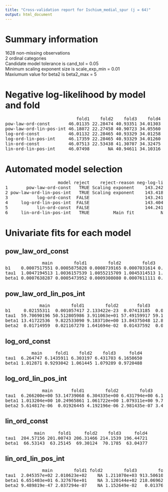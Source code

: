 ```yaml
---
title: "Cross-validation report for Ischium_medial_spur (j = 64)"
output: html_document
---
```

# Summary information
1628 non-missing observations  
2 ordinal categories  
Candidate model tolerance is cand_tol = 0.05  
Minimum scaling exponent size is scale_exp_min = 0.01  
Maxiumum value for beta2 is beta2_max = 5  

# Negative log-likelihood by model and fold
<pre>
                           fold1    fold2    fold3    fold4  
pow-law-ord-const       46.01135 22.28474 40.93351 34.01303  
pow-law-ord-lin-pos-int 46.18072 22.27458 40.90723 34.05560  
log-ord-const           46.01132 22.28465 40.93329 34.01258  
log-ord-lin-pos-int     46.17359 22.28465 40.93329 34.01260  
lin-ord-const           46.07513 22.53438 41.30707 34.32475  
lin-ord-lin-pos-int     46.07498       NA 40.94611 34.10316  
</pre>
# Automated model selection
<pre>
                    model reject    reject-reason neg-log-lik delta-neg-log-lik model-rank  
1       pow-law-ord-const   TRUE Scaling exponent    143.2426      0.0007960529         NA  
2 pow-law-ord-lin-pos-int   TRUE Scaling exponent    143.4181      0.1762998689         NA  
3           log-ord-const  FALSE                     143.2418      0.0000000000          1  
4     log-ord-lin-pos-int  FALSE                     143.4041      0.1622895351          2  
5           lin-ord-const  FALSE                     144.2413      0.9994982136          3  
6     lin-ord-lin-pos-int   TRUE         Main fit          NA                NA         NA  
</pre>
# Univariate fits for each model
## pow_law_ord_const  
<pre>
              main        fold1        fold2        fold3       fold4  
b1    0.0007517551 0.0005875828 0.0008739165 0.0007031614 0.002080036  
tau1  1.0047194513 1.0036157539 1.0055215709 1.0045314513 1.012900416  
beta1 0.0007638287 0.0005473952 0.0009308080 0.0007611111 0.002040088  
</pre>
## pow_law_ord_lin_pos_int  
<pre>
             main        fold1        fold2       fold3       fold4  
b1     0.02155311  0.001057417 2.133422e-23  0.07413185  0.01345985  
tau1  59.70690196 50.512805986 3.911063e+01 57.49159917 59.14946970  
beta1 13.41722536  9.822533090 9.183710e+00 13.84375048 12.83862723  
beta2  0.01714959  0.021167270 1.641694e-02  0.01437592  0.01859946  
</pre>
## log_ord_const  
<pre>
          main     fold1    fold2    fold3     fold4  
tau1  6.264747 6.1435911 6.303197 6.431703 6.1658650  
beta1 1.012871 0.9293042 1.061445 1.079289 0.9720488  
</pre>
## log_ord_lin_pos_int  
<pre>
              main       fold1        fold2        fold3        fold4  
tau1  6.266200e+00 53.14739068 6.304335e+00 6.431794e+00 6.166694e+00  
beta1 1.013204e+00 10.24965861 1.061722e+00 1.079311e+00 9.722333e-01  
beta2 5.614817e-06  0.01926445 4.192196e-06 2.981435e-07 3.469970e-06  
</pre>
## lin_ord_const  
<pre>
           main     fold1     fold2    fold3     fold4  
tau1  204.57156 201.00743 206.31466 214.1539 196.44721  
beta1  66.53143  63.25145  69.30124  70.1785  63.04377  
</pre>
## lin_ord_lin_pos_int  
<pre>
              main        fold1 fold2        fold3        fold4  
tau1  2.045357e+02 2.010623e+02    NA 1.211070e+03 913.50610400  
beta1 6.651403e+01 6.327676e+01    NA 3.120144e+02 218.06962507  
beta2 9.489819e-47 2.037294e-07    NA 1.152649e-02   0.01376017  
</pre>
